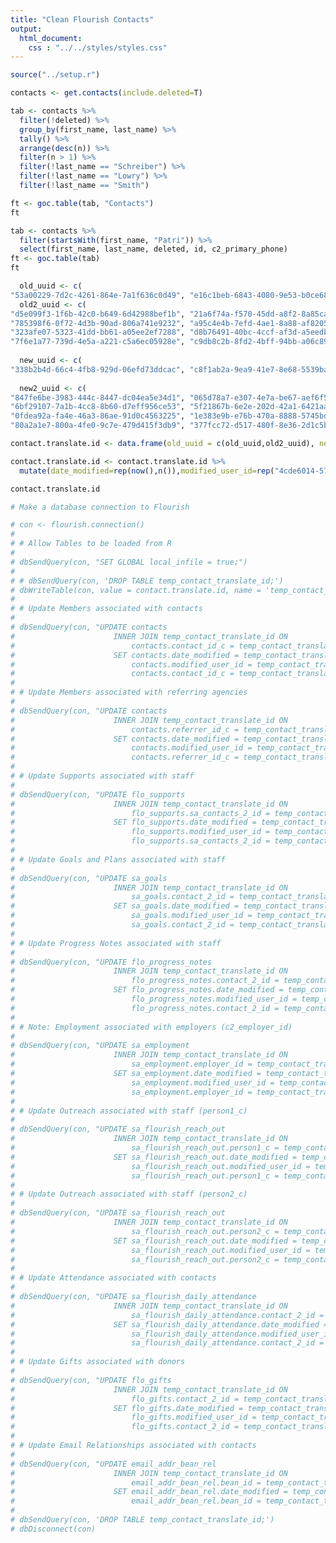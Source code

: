 ```yaml
---
title: "Clean Flourish Contacts"
output:
  html_document:
    css : "../../styles/styles.css"
---
```


```r
source("../setup.r")
```
```r
contacts <- get.contacts(include.deleted=T)

tab <- contacts %>%
  filter(!deleted) %>%
  group_by(first_name, last_name) %>%
  tally() %>%
  arrange(desc(n)) %>%
  filter(n > 1) %>%
  filter(!last_name == "Schreiber") %>%
  filter(!last_name == "Lowry") %>%
  filter(!last_name == "Smith")

ft <- goc.table(tab, "Contacts")
ft

tab <- contacts %>%
  filter(startsWith(first_name, "Patri")) %>%
  select(first_name, last_name, deleted, id, c2_primary_phone)
ft <- goc.table(tab)
ft

  old_uuid <- c(
"53a00229-7d2c-4261-864e-7a1f636c0d49", "e16c1beb-6843-4080-9e53-b0ce68527739", "3b1f40ad-a30c-41e2-aca1-d77379cf3684", "4a436df2-df27-4917-9095-ad75dbb30bc8", "caf5973f-f7ab-4caf-8803-75213e090a98", "9893cd1d-6600-4f19-829b-f1284aa69bb1", "a900015e-8570-431c-ad4c-53017ec43b5a", "c0099606-2890-43be-a6ae-d249e8c6b45a", "e00588bb-d084-44f8-8837-063ea87546fd", "54aba7d3-ab8b-42b4-97a9-13b705270c26", "c64c4c07-41bf-4b7b-b726-b7548fac57a4", "85e3176f-767b-4a75-81d2-c631cf61bc57", "c66c008a-fe6c-427a-9462-6b51305b7878", "00f5fa7d-4d0a-4447-8e21-b751c1ed5698", "647a271f-6cc0-42eb-bbf7-82c75c18a8c9", "1a620d4c-c1f3-436f-8120-0ec6142395f3", "72091b43-232f-4af8-aa17-ddbbbe7afb95", "c3f757ff-c475-4b3a-9732-607b4af926e3", "a0485f27-9d39-42c8-a46c-c74a314158ae", "1a49f922-dbc9-42a0-8799-f0358f4701f3", "85e3176f-767b-4a75-81d2-c631cf61bc57", "93ed6b97-745e-4658-ae75-c4cdaa57df43", "3220022c-e7a4-43e4-a3fe-2840f83ff99e", "7fde4e68-6e84-4b8b-8863-c5c0a06e3300", "236f6a58-fe27-44a7-b948-294fac686cbe", "239990b3-f3cd-4400-8214-67a85a49f42c", "2e42ea5a-4799-41ba-abeb-17448b05eb61", "50854aac-fdd9-4a9e-80b5-3d2eaebb5403", "2c74ea36-174b-4ced-8e8b-92e3eae18b98", "0dfe8a23-0bde-48ac-94cb-57becad4225b", "a0aac4f9-9b67-4b5b-aeec-141cea72f22a", "a4a8afde-7b0c-4b37-bc19-63dc9d0caab1", "afcbdf64-1434-45df-afc3-d2a757df94fe", "18bd733a-9ad6-4b7e-b5c4-079f43f5142d", "2778d35f-9a79-439b-b932-9f5aad743d41", "3e5a7836-988a-4d04-ab99-ca261d8fc4e7", "30eccb43-b478-40cb-afe6-99d3b83e01fd", "2490ca61-1cc4-4942-9c7f-250352c247a5", "9c079eea-7046-414f-85b2-00a1ce550dd8", "5d22c3c6-8061-4c27-91f9-3ec5e3507b24")
  old2_uuid <- c(
"d5e099f3-1f6b-42c0-b649-6d42988bef1b", "21a6f74a-f570-45dd-a8f2-8a85cabbfc01", "1308f956-5266-43cb-ae3d-ecdbaf6a15fd", "a8a26046-e187-4a70-a1d0-5ecafb735f86", "f2618b1c-ac0c-47be-b37e-cda2098d906f", "8efa7fa3-383d-4953-a90f-7ab04ad8c92b", "2bad6a1f-255b-4821-9c4e-5ce2281c3a62", "d2d7624c-3c03-48d3-9c38-c5b87557d8fe", "e2079f17-1b06-4deb-a881-0b37e0f4e085", "9fa32b28-f658-468f-9843-26d093456a73", "3742c0fd-a1a9-459d-8378-f96b8553e35c", "d99ff124-5840-4b2a-869f-b0ca5cb3c25c", "202d46f5-e818-445a-b908-6c9ad6e0a978", "088d42ac-ca46-4061-9f43-e6e3960d4b93", "a14ac273-a7b8-414c-98db-b82dac1e45e2", "e97ff1f1-f38b-5422-7188-63eece8a9090", "046f721a-2390-4852-946c-776cd56e81d7", "54f46d61-6488-464d-9e84-d9c1c06e91e9", "60e250be-fc2c-4994-9f4f-f6367f6c27ef", "ef338078-0235-4f28-831c-d14163ee699f", "42f94011-6b1a-488d-9d23-bd84e75c6ffa", "57172e34-1eba-4932-a1ef-54c17faf9feb", "66ce53d2-eacc-423c-8d77-551e5991b000", "f9d4980a-f2ac-4490-90cb-0a76066584d3", "e816e367-218d-49ae-9d1c-c4ef41267ffc", "cd0a2f64-a1e3-4bf4-a4f9-ef95d111969e", "869c33a1-c062-496b-9082-8c083dd2e1e0", "9984aad8-95ec-47f3-9d1a-3066ee38ff27", "1d6dc52f-17ed-4360-9718-205cd5ce23b7", "3cb9a7f0-25a5-4e87-a629-85bbf9d21f06", "20294e14-5202-48e8-bdeb-a2cd03f2c65e", "e9da26f5-8f64-4dad-b684-26fcdc7a465f", "b7986ead-e3ee-46e6-8426-425e683e0057", "00140f27-a827-4950-943b-86060b971be0", "6868c603-731b-4338-b0fc-ff8f423f2be6", "15a4c15d-9f8a-4f5f-b193-9e0e04581b15", "2b7b63ed-b0f3-4868-a0fb-c961d1c724c8", "00b9d9e1-d0ad-44ef-af7a-14b2fafb96fe", "ff1ddaef-686b-44b1-b4d6-3c8ddaf09061", "7fb0b053-222c-48bf-9acf-78dcaf1e3e1d", "1cf27405-2255-419c-858a-800a2fabd396", "cedade72-4e80-4de9-952f-3af0fa5a4f7e", "5224cfff-38ff-4d67-96ee-182df0a7e1ce", "c625a1ed-9bd0-44c6-a756-5a66108dc29d", "8768dc43-d57f-407c-8fd6-3191d694a0a3", "7a074e53-857b-471e-940b-e1e5d9198565", "9b6217f3-b623-4bf8-9f2c-14b3b06565e3", "95f638c6-914d-4fd5-8995-6a496acfa202", "0862ecf5-f1fc-42ea-b548-29dea164e1b2", "7dc05231-3206-42d3-b376-2c8bf2f0c5d8", "bc07be80-9583-4a7f-be64-f5ddf20bb416", "a9c9e87b-0a82-4aa4-b11e-ef306e0af493", "2155c763-ba23-4a65-84cf-a5594c84c8ba", "b50240bf-c4b2-49c4-be37-61460dd6d04d", "bf1e6ef3-46e8-4998-8501-b84d85ad4e66", "e0e94e66-79e7-44b6-aa6f-edc4175b7154", "2280f831-4082-4897-ac55-f7e333c815dc", "b59bbca4-6fba-4a7c-a0e2-a473307a710d", "ce8a2819-9c58-4d98-8bb1-c0513fc344f7", "57a24afe-5d4b-4562-948c-d0a57b6e115d", "48ef8dde-fde8-4c3f-88db-bbc499fd3f12", "6c3a32fa-23f3-4eaa-94c6-76398c1903b2", "6b82f287-e097-4e91-99cb-574b1e592a16", "e427e143-0ed4-4757-a453-84910f6d36de", "ddc5e455-646b-4223-ab15-e21cbcfa3e75", "ddf63a88-eb20-4a76-b338-184b538b2303", "27a6ef41-6a09-9386-3859-64090557507e", "50472381-da3e-43fb-8d85-f37ebf3c4998", 
"785398f6-0f72-4d3b-90ad-806a741e9232", "a95c4e4b-7efd-4ae1-8a88-af8205ac9720", "d0524f0c-b3bb-cb64-2f26-6421ad7f4cdb", "311eb293-600a-4e59-b29f-d2e16c827e1c", "4eaaebb1-beec-4ad1-bc7d-6dff532623b9", "55f90c2f-b3d9-40e1-a94b-05b1f22b540c", "7b54ed74-4e09-4e50-8bbd-c9071e5dcee0", "69b3937a-255a-4cbb-afde-df511e831326", "263dbfb8-733d-48d2-8ddd-019fa51a038a", "3c8c4dda-adc7-49c4-918e-1f8c92526c40", "7b0d1684-1d87-4ecc-8e46-4ecb3d53c5a5", "1308bc43-406e-4ad1-853f-ce983247f4c1", "7029af85-c352-4bd3-918f-397cb15e7e6b", "10507311-a704-4574-b4cf-852dc170b1ca", "6ccbc1f8-8fe8-4838-821b-a6a3e51758ba", "4ae3647e-3212-4ed9-a1d9-2d1f2f3bc39e", "187a6b96-4e4d-45d2-9fb2-6383ebbe6c7a", "7e1704f2-4f21-4a4d-ba2c-6ffab17873e6", "2b28fe6e-cc76-4dac-b856-5dd38cb8cea8", "ca5d36f5-3e04-49a6-bd8f-95ac9cc262a2", "9bc5e528-d84d-4a1f-b569-8aab2523f498", "778fc139-440e-43fd-958c-81003ad57ffa", "6d0e2393-bdf4-4f92-8fd6-3212c4831aa5", "9913ca6f-2fde-41d4-8028-e56292c34640", "dbe39f1c-b11c-442c-911b-59b8eb291c61", "ef8c3742-3d73-4be6-8e6f-1bfd0b297c4c", "bb9443fb-947a-43cf-b685-fe1d05fb5923", "b18d70fd-c046-44bb-b6d3-ba8dd0e828d8", "308cb633-d488-4c35-a177-04f6ccb10b14", "6a9a2c99-05d4-47cf-bcc7-029653a3c36c", "472ad890-c7cc-409d-afbb-cc379beb4586", "efcd56dc-2400-4137-ad1e-9c078b41cdcd", "e792eb85-0d3c-44bc-9947-c43c2596fba4", "d04e733b-9b58-4c35-bba4-d295c0bc47b4", "e582a142-e249-43d4-8565-e3710afd38fa", "e7dc17ff-e702-40f7-a1b0-188378eb1ba8", "07674c17-8809-4b1e-be3e-9376689fbc80", "f8b1079b-a389-4b0c-aa8f-d65e4ce178c7", "330d1985-3fcf-4400-a846-727accd46e20", "8f09b5b0-b269-40be-a3c9-8322d1b24bf3",
"323afe07-5323-41dd-bb61-a05ee2ef7288", "d8b76491-40bc-4ccf-af3d-a5eedb70452c", "0d593675-f1a7-4650-80b7-60fb8f255138", "ce789d3b-6918-4f56-a40d-159634b4c0ef", "cc42cd9c-50d6-44bd-9b2c-275d918736ab", "f6e987fb-444d-4cd5-8f30-156981c6e91e", "893dcc27-be5b-4acc-8d63-2f4aa312b272", "c8ff1b4f-6239-43ee-a81f-a2d1f8d14259",
"7f6e1a77-739d-4e5a-a221-c5a6ec05928e", "c9db8c2b-8fd2-4bff-94bb-a06c89cd4eb6", "e204eb4c-d4a8-4ebb-b2c7-b90e2cddeec2", "ccd67726-7edf-48a7-bb3a-24a06938ea13", "cdeb7fd0-49ce-4e0e-aa12-fcef20bfeb8d", "49942b5e-4cd1-0df1-34b3-6423090808a8", "d0524f0c-b3bb-cb64-2f26-6421ad7f4cdb", "cdfe6e01-097a-4ed0-9a39-b8e1ef6153ca", "bdfe6d44-c4f1-4b9b-a31a-b90bb5b3fc3a", "12468f33-57ed-45ab-8a9a-791333b718ee", "e15737d6-6dd5-4971-b0c4-c2ed9c580329")
  
  new_uuid <- c(
"338b2b4d-66c4-4fb8-929d-06efd73ddcac", "c8f1ab2a-9ea9-41e7-8e68-5539ba6ddf68", "4808d7b1-0af8-4074-bc82-c4c332fa7e03", "be840c85-0910-4070-87de-c96ecff831db", "c11ee619-d3c4-4903-beed-29b219c38d7c", "4ec86db4-6ab5-434f-acd1-eea998812751", "4ec86db4-6ab5-434f-acd1-eea998812751", "ea6d57f9-f3d0-4908-8717-8b0be1f17f24", "ea6d57f9-f3d0-4908-8717-8b0be1f17f24", "25c16ef6-de86-4d49-b6bc-61045cc87e10", "bf286611-153c-4253-a005-c60e6fbdfd68", "dc7e64fa-6e5e-456e-9a50-6ad86a95a00d", "f2b72d80-1a73-48cf-90bb-aaf7e9031316", "cca6ad25-71ff-4d69-8c33-749d7b0fec69", "f53a6bec-731c-40b2-8950-0084402a3693", "d66f6816-26e6-4a9e-beb6-71aca7f561a0", "d66f6816-26e6-4a9e-beb6-71aca7f561a0", "6e89615d-75e3-4ea3-bf94-a0c0380b2a2f", "8f6dfe4b-aa1b-46f5-a9ad-c9425bb68af0", "f78bd3ae-e269-4a49-bc17-6c622478eb35", "dc7e64fa-6e5e-456e-9a50-6ad86a95a00d", "dce7553e-084c-466f-bf6c-064310b720ec", "3120578e-1b8d-4f03-a1a8-5a4357681c72", "3120578e-1b8d-4f03-a1a8-5a4357681c72", "9b794577-b98d-4944-bd24-084cacf6d889", "14af9c6f-8ee6-4b8f-bb9b-c20f120ef28c", "14af9c6f-8ee6-4b8f-bb9b-c20f120ef28c", "a01246b4-2c29-4ddc-840c-b49c796dbb69", "45f1b07a-3851-41e6-9b48-dc7292108cb9", "3bd8d3bf-0f3f-4226-9f51-ad1dd1bd180a", "d99dca0c-11ea-4298-8683-145584e1ef0f", "389f4d32-2278-428d-819a-4042b0ff29fa", "e00523d8-46dc-45eb-83d7-920289ed17da", "034887cc-3a8d-4892-869e-7685529daea1", "f336fabd-d272-440f-bfa8-01f7f54be92d", "9a0eb7ac-6b30-4472-a93a-c025ab570676", "f732a63f-8282-49c3-8012-1cf52942c5bf", "fb9004e0-8e23-46b0-82b4-4d5067fe495d", "e0946d73-2822-44a2-96d4-e56197810158", "8e81f2b0-7d69-4228-8f09-f6e0055fff8a", "e0946d73-2822-44a2-96d4-e56197810158", "dba3bac5-acb2-4058-a2ef-61691a500efe", "f77add1e-5733-4696-8f3b-35cd11bafaa3", "65e3b810-a829-4e54-bbdd-944d12ccbcf0", "d4120a4b-bbaa-43b7-9bc5-862e21a3726a", "96654eb8-9ce6-4f0e-b15b-2796c3581275", "a16adc78-e60e-45ea-a4a6-dcd07b767044", "8014b0d1-cf8e-48c3-abbb-860c932335d7", "8c1023e1-cd08-4fad-aff2-897405657739", "d0a71a92-5625-4189-b8fb-785abe91bc78", "e0e0607f-d87f-4806-a1f0-cb7f4c641e18", "e8591e9f-7785-4f17-9ec5-c620dee41df0", "267ace1c-0a8e-4ded-b0e6-cbf2d72ac364", "f7b74ceb-1df5-44a8-9267-783d383bae81", "f7b74ceb-1df5-44a8-9267-783d383bae81", "a5629530-d325-8354-b990-63f3bba5d1f6")
  
  new2_uuid <- c(
"847fe6be-3983-444c-8447-dc04ea5e34d1", "065d78a7-e307-4e7a-be67-aef6f58f39bd", "b3aa60fb-b256-47a5-a9d2-63c2e6170c50", "d6d006bd-9b15-423f-84c6-f5b112b1f026", "be880e00-554d-4c3e-9de0-542713d67e66", "c12b8d43-79f1-4d9a-a5df-fd4c43874eaf", "8e216800-192c-4d90-85de-f03e5a6d7b2d", "e01c4a07-b1d6-4ba4-a797-9c7fecb0263a", "7c8fa54c-d625-45e1-ae4f-db529a2b2ff0", "9c8b8007-5925-400e-bf63-060750f580cb", "101c6c72-7e4e-48de-9650-cffdc5d6f893", "b944fdda-8c80-4aa4-ba67-9a4fe16aa886", "600dfe7b-4905-47e1-8405-d4c214620b3b", "c4e7555b-0d04-41ec-b5d7-bf09bf03d6c3", "bbaa5eb5-e033-412b-8021-5eecceccaa6b", "5ca6e7ec-da44-44a7-8108-1017d3b988a4", "3816b67f-1776-44e1-b236-d4483b4972cc", "3816b67f-1776-44e1-b236-d4483b4972cc", "35d66830-73ac-49fe-92bc-f25bb47bbee2", "b2b671d8-fef5-ee75-2501-63f3b5be13db", "b9771acd-cc71-4a25-9878-749fe28348c3", "744abcef-0c42-7989-d816-63f3b936f49d", "c6efa6d3-41dc-47fc-91ff-da24c0d56b81", "5d76e87f-2b6d-4aee-9b69-6de712cb6e72", "19871e5c-f8dc-4dcd-90ba-2eb249f857b5", "8e0d017d-23fa-4572-85df-7fc1ef3f9bf4", "8e0d017d-23fa-4572-85df-7fc1ef3f9bf4", "d63347b8-14bb-4850-8b8a-e435f633f777", "5e89c9d2-dd1e-4432-91fb-a89573e4b13c", "35ecc065-d2cb-49c1-9902-260dc43b9f58", "30d11e19-cde1-49ff-920d-042e86c1dd59", "d9fed284-e35a-436a-aabb-378678085842", "da287ffd-b911-4226-9e48-13646c69787f", "b3e1d79a-d656-489a-9ea7-095034ee6202", "c0343dc6-c49e-4ecf-96a0-8c94b6469b2f", "ea9b9459-e104-4fa2-9a89-0c7f58806795", "20309428-cd29-4289-9850-85614cb466f4", "38033c5f-86d2-438b-82fc-9bbc8db44c9b", "fbb92e32-ef17-4c24-8765-d39daae31389", "443373e4-364a-4550-82c9-9c4117d8d9e6", "455adba8-8839-4dfe-b251-c63eaaa87f09", "b3ddac2b-3e54-482b-a90d-ecaa81ec48fd", "2a5ade0d-3a6e-46b1-a107-32fa854b6c45", "de3e4baf-921f-49f5-9275-f7f2adbd3f58", "a067d014-061f-4515-acf0-268479c51380", "c06ff02f-eca7-4ba7-8340-e321e333b7e2", "bd992b9d-a741-41f6-9cb9-87859d60c8e8", "dafe10d4-59ae-4e52-bf3c-4e6705d89256", "51a07072-682f-4f36-9fa8-c9252b8557c9", "3abf4c9b-7d7c-4b6e-9ecd-f479bc8d66a3", "d3261f88-78fe-4c7a-99d6-e055de1063dc", "ccf7bf72-42d4-4faf-a8a0-a5046f607bd3",
"6bf29107-7a1b-4cc8-8b60-d7eff956ce53", "5f21867b-6e2e-202d-42a1-6421aa396c32", "7a477943-7b0f-4a7b-a337-792f10a95635", "243a0564-1d95-4e72-9427-a927cb803650", "fb5bd79a-e590-4c3a-a17c-677594b57baa", "df827e49-59c7-4a12-98c2-867b0b021519", "df827e49-59c7-4a12-98c2-867b0b021519", "48cf674b-2101-4be3-8e1c-e75367a838f6", "ffcd464a-df31-4aa6-a072-282dbc3e882f", "1f07e894-e3c8-43ef-a764-324818e03da7", "cf138ab6-2f32-48f8-b73f-1a2b1c1267f6", "e97c7165-ff8c-43fe-943a-7d79241247cf", "ca2f4c23-bd47-4ae8-aa8d-3cc82704f727", "bd992b9d-a741-41f6-9cb9-87859d60c8e8", "2e6804db-c211-4228-9724-1c5e5d6e7a45", "6be25c3b-f00e-441a-bf9c-84f1314dc49a", "fdcc2103-8a3e-4d54-97da-6f39c86ec2c0", "9d5be91a-9864-4368-9117-edd0ec843051", "051bb72b-ea5a-4cb5-8cab-de8e103776ea", "4ad865f0-14ca-42f6-bd43-7f196ce6f1cd", "5fb6544d-71f7-4429-90b0-f88110c9b0be", "a3225241-aa21-4b95-a1fd-ecc9151c1922", "19b5e8a1-3efd-4d61-8972-506bf72940ef", "e3f7817b-da1e-4049-91d6-3054e7fcbec4", "4b9b63ae-fd37-4043-babf-c4a5e449db66", "3006dd52-8008-4399-b36a-d271478cfcc9", "5489c2e5-a60d-4a09-a6fd-383418a01d7f", "8f334513-6261-452e-8185-da1434f4c6b6",
"0fdea92a-fa4e-46a3-86ae-91d0c4563225", "1e383e9b-e76b-470a-8888-5745bd20c4de", "206ac40b-a213-407a-8f5e-a315d132dbe1", "a77e18eb-439d-4a74-8a38-3bc64535b712", "fb074e7f-8388-4b9f-8870-a5677aefe937", "1a06c471-7010-4c9e-9e25-fd4f4c3a9a21", "300e1c48-0d04-493b-8625-7cd4184933e3", "7bbd2b04-09bf-406f-8b26-dd58d75094f2", "7a95c4ca-471a-4fa0-ad6e-c5e3abe1267e", "a8025463-0c56-4d2e-8c97-fb51e9cf310b", "04f2dc98-4e1c-46bb-9b55-741d1a3a9d34", "7278e91f-6e31-429f-acad-bf3ef4c66256",
"80a2a1e7-800a-4fe0-9c7e-479d415f3db9", "377fcc72-d517-480f-8e36-2d1c5b24cb5c", "d705808f-7022-4398-9a62-c36890a420bd", "0b19204c-65ce-4210-b4d9-96ad1c730a24", "e4a9c174-a29d-43aa-b3c5-72a623062861", "a2b1d3a2-10db-437c-aa95-19ff75bc1b4b", "4c6e1ce8-771b-43f0-83e0-9045da51ca24", "22a5b0d1-6231-49b4-9137-53ea4d007b89", "22a5b0d1-6231-49b4-9137-53ea4d007b89", "9712499d-13da-4f3a-9fcb-1d17592b26e5", "b9c287c1-9d05-4ade-bad6-14e1f4280cf0", "6ce7c927-b5bf-4fa6-be75-d643b3c9172e", "316f7afe-5935-477a-8a63-23c70d9dc69b", "7a477943-7b0f-4a7b-a337-792f10a95635", "7a477943-7b0f-4a7b-a337-792f10a95635", "23c7b94c-8164-4b91-9d04-36a924470705", "270e5628-9205-4ed0-b775-73adba7f8820", "9ec34aa3-e6cc-4162-af15-c4a4f57bbd8d", "9ec34aa3-e6cc-4162-af15-c4a4f57bbd8d")

contact.translate.id <- data.frame(old_uuid = c(old_uuid,old2_uuid), new_uuid = c(new_uuid,new2_uuid))

contact.translate.id <- contact.translate.id %>%
  mutate(date_modified=rep(now(),n()),modified_user_id=rep("4cde6014-5735-b6a8-2975-63e1844134be",n()))

contact.translate.id

```
``` r
# Make a database connection to Flourish

# con <- flourish.connection()
# 
# # Allow Tables to be loaded from R
# 
# dbSendQuery(con, "SET GLOBAL local_infile = true;")
# 
# # dbSendQuery(con, 'DROP TABLE temp_contact_translate_id;')
# dbWriteTable(con, value = contact.translate.id, name = 'temp_contact_translate_id', append = F, row.names = F)
# 
# # Update Members associated with contacts
# 
# dbSendQuery(con, "UPDATE contacts
#                      INNER JOIN temp_contact_translate_id ON
#                          contacts.contact_id_c = temp_contact_translate_id.old_uuid
#                      SET contacts.date_modified = temp_contact_translate_id.date_modified,
#                          contacts.modified_user_id = temp_contact_translate_id.modified_user_id,
#                          contacts.contact_id_c = temp_contact_translate_id.new_uuid;")
# 
# # Update Members associated with referring agencies
# 
# dbSendQuery(con, "UPDATE contacts
#                      INNER JOIN temp_contact_translate_id ON
#                          contacts.referrer_id_c = temp_contact_translate_id.old_uuid
#                      SET contacts.date_modified = temp_contact_translate_id.date_modified,
#                          contacts.modified_user_id = temp_contact_translate_id.modified_user_id,
#                          contacts.referrer_id_c = temp_contact_translate_id.new_uuid;")
# 
# # Update Supports associated with staff
# 
# dbSendQuery(con, "UPDATE flo_supports
#                      INNER JOIN temp_contact_translate_id ON
#                          flo_supports.sa_contacts_2_id = temp_contact_translate_id.old_uuid
#                      SET flo_supports.date_modified = temp_contact_translate_id.date_modified,
#                          flo_supports.modified_user_id = temp_contact_translate_id.modified_user_id,
#                          flo_supports.sa_contacts_2_id = temp_contact_translate_id.new_uuid;")
# 
# # Update Goals and Plans associated with staff
# 
# dbSendQuery(con, "UPDATE sa_goals
#                      INNER JOIN temp_contact_translate_id ON
#                          sa_goals.contact_2_id = temp_contact_translate_id.old_uuid
#                      SET sa_goals.date_modified = temp_contact_translate_id.date_modified,
#                          sa_goals.modified_user_id = temp_contact_translate_id.modified_user_id,
#                          sa_goals.contact_2_id = temp_contact_translate_id.new_uuid;")
# 
# # Update Progress Notes associated with staff
# 
# dbSendQuery(con, "UPDATE flo_progress_notes
#                      INNER JOIN temp_contact_translate_id ON
#                          flo_progress_notes.contact_2_id = temp_contact_translate_id.old_uuid
#                      SET flo_progress_notes.date_modified = temp_contact_translate_id.date_modified,
#                          flo_progress_notes.modified_user_id = temp_contact_translate_id.modified_user_id,
#                          flo_progress_notes.contact_2_id = temp_contact_translate_id.new_uuid;")
# 
# # Note: Employment associated with employers (c2_employer_id)
# 
# dbSendQuery(con, "UPDATE sa_employment
#                      INNER JOIN temp_contact_translate_id ON
#                          sa_employment.employer_id = temp_contact_translate_id.old_uuid
#                      SET sa_employment.date_modified = temp_contact_translate_id.date_modified,
#                          sa_employment.modified_user_id = temp_contact_translate_id.modified_user_id,
#                          sa_employment.employer_id = temp_contact_translate_id.new_uuid;")
# 
# # Update Outreach associated with staff (person1_c)
# 
# dbSendQuery(con, "UPDATE sa_flourish_reach_out
#                      INNER JOIN temp_contact_translate_id ON
#                          sa_flourish_reach_out.person1_c = temp_contact_translate_id.old_uuid
#                      SET sa_flourish_reach_out.date_modified = temp_contact_translate_id.date_modified,
#                          sa_flourish_reach_out.modified_user_id = temp_contact_translate_id.modified_user_id,
#                          sa_flourish_reach_out.person1_c = temp_contact_translate_id.new_uuid;")
# 
# # Update Outreach associated with staff (person2_c)
# 
# dbSendQuery(con, "UPDATE sa_flourish_reach_out
#                      INNER JOIN temp_contact_translate_id ON
#                          sa_flourish_reach_out.person2_c = temp_contact_translate_id.old_uuid
#                      SET sa_flourish_reach_out.date_modified = temp_contact_translate_id.date_modified,
#                          sa_flourish_reach_out.modified_user_id = temp_contact_translate_id.modified_user_id,
#                          sa_flourish_reach_out.person2_c = temp_contact_translate_id.new_uuid;")
# 
# # Update Attendance associated with contacts
# 
# dbSendQuery(con, "UPDATE sa_flourish_daily_attendance
#                      INNER JOIN temp_contact_translate_id ON
#                          sa_flourish_daily_attendance.contact_2_id = temp_contact_translate_id.old_uuid
#                      SET sa_flourish_daily_attendance.date_modified = temp_contact_translate_id.date_modified,
#                          sa_flourish_daily_attendance.modified_user_id = temp_contact_translate_id.modified_user_id,
#                          sa_flourish_daily_attendance.contact_2_id = temp_contact_translate_id.new_uuid;")
# 
# # Update Gifts associated with donors
# 
# dbSendQuery(con, "UPDATE flo_gifts
#                      INNER JOIN temp_contact_translate_id ON
#                          flo_gifts.contact_2_id = temp_contact_translate_id.old_uuid
#                      SET flo_gifts.date_modified = temp_contact_translate_id.date_modified,
#                          flo_gifts.modified_user_id = temp_contact_translate_id.modified_user_id,
#                          flo_gifts.contact_2_id = temp_contact_translate_id.new_uuid;")
# 
# # Update Email Relationships associated with contacts
# 
# dbSendQuery(con, "UPDATE email_addr_bean_rel
#                      INNER JOIN temp_contact_translate_id ON
#                          email_addr_bean_rel.bean_id = temp_contact_translate_id.old_uuid
#                      SET email_addr_bean_rel.date_modified = temp_contact_translate_id.date_modified,
#                          email_addr_bean_rel.bean_id = temp_contact_translate_id.new_uuid;")
# 
# dbSendQuery(con, 'DROP TABLE temp_contact_translate_id;')
# dbDisconnect(con)
```
